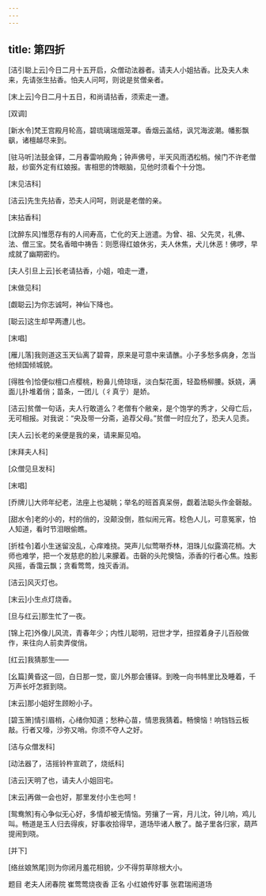 ```yaml
---
---
---
```

title: 第四折
---

[洁引聪上云]今日二月十五开启，众僧动法器者。请夫人小姐拈香。比及夫人未来，先请张生拈香。怕夫人问呵，则说是贫僧亲者。

[末上云]今日二月十五日，和尚请拈香，须索走一遭。

[双调]

[新水令]梵王宫殿月轮高，碧琉璃瑞烟笼罩。香烟云盖结，讽咒海波潮。幡影飘飖，诸檀越尽来到。

[驻马听]法鼓金铎，二月春雷响殿角；钟声佛号，半天风雨洒松梢。候门不许老僧敲，纱窗外定有红娘报。害相思的馋眼脑，见他时须看个十分饱。

[末见洁科]

[洁云]先生先拈香，恐夫人问呵，则说是老僧的亲。

[末拈香科]

[沈醉东风]惟愿存有的人间寿高，亡化的天上逍遣。为曾、祖、父先灵，礼佛、法、僧三宝。焚名香暗中祷告：则愿得红娘休劣，夫人休焦，犬儿休恶！佛啰，早成就了幽期密约。

[夫人引旦上云]长老请拈香，小姐，咱走一遭，

[末做见科]

[觑聪云]为你志诚呵，神仙下降也。

[聪云]这生却早两遭儿也。

[末唱]

[雁儿落]我则道这玉天仙离了碧霄，原来是可意中来请醮。小子多愁多病身，怎当他倾国倾城貌。

[得胜令]恰便似檀口点樱桃，粉鼻儿倚琼瑶，淡白梨花面，轻盈杨柳腰。妖娆，满面儿扑堆着俏；苗条，一团儿（彳真亍）是娇。

[洁云]贫僧一句话，夫人行敢道么？老僧有个敝亲，是个饱学的秀才，父母亡后，无可相报。对我说：“央及带一分斋，追荐父母。”贫僧一时应允了，恐夫人见责。

[夫人云]长老的亲便是我的亲，请来厮见咱。

[末拜夫人科]

[众僧见旦发科]

[末唱]

[乔牌儿]大师年纪老，法座上也凝眺；举名的班首真呆僗，觑着法聪头作金磬敲。

[甜水令]老的小的，村的俏的，没颠没倒，胜似闹元宵。稔色人儿，可意冤家，怕人知道，看时节泪眼偷瞧。

[折桂令]着小生迷留没乱，心痒难挠。哭声儿似莺啭乔林，泪珠儿似露滴花梢。大师也难学，把一个发慈悲的脸儿来朦着。击磬的头陀懊恼，添香的行者心焦。烛影风摇，香霭云飘；贪看莺莺，烛灭香消。

[洁云]风灭灯也。

[末云]小生点灯烧香。

[旦与红云]那生忙了一夜。

[锦上花]外像儿风流，青春年少；内性儿聪明，冠世才学，扭捏着身子儿百般做作，来往向人前卖弄俊俏。

[红云]我猜那生——

[幺篇]黄昏这一回，白日那一觉，窗儿外那会镬铎。到晚一向书帏里比及睡着，千万声长吁怎捱到晓。

[末云]那小姐好生顾盼小子。

[碧玉箫]情引眉梢，心绪你知道；愁种心苗，情思我猜着。畅懊恼！响铛铛云板敲。行者又嚎，沙弥又哨。你须不夺人之好。

[洁与众僧发科]

[动法器了，洁摇铃杵宣疏了，烧纸科]

[洁云]天明了也，请夫人小姐回宅。

[末云]再做一会也好，那里发付小生也呵！

[鸳鸯煞]有心争似无心好，多情却被无情恼。劳攘了一宵，月儿沈，钟儿响，鸡儿叫。畅道是玉人归去得疾，好事收拾得早，道场毕诸人散了。酩子里各归家，葫芦提闹到晓。

[并下]

[络丝娘煞尾]则为你闭月羞花相貌，少不得剪草除根大小。

题目 老夫人闭春院 崔莺莺烧夜香 正名 小红娘传好事 张君瑞闹道场